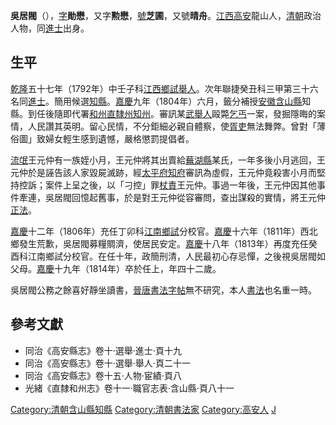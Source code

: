 {{Otheruses|other=名为吴芝圃的其他人物|吴芝圃}}

'''吳居閥'''（{{bd|1773年||1814年|catIdx=W吳}}），[[表字|字]]'''勛懋'''，又字'''勲懋'''，[[號|號]]'''芝圃'''，又號'''晴舟'''。[[江西省_(清)|江西]][[高安縣_(唐朝)|高安]]龍山人，[[清朝|清朝]]政治人物，同[[進士|進士]]出身。

==生平==
[[乾隆|乾隆]]五十七年（1792年）中壬子科[[江西省_(清)|江西]][[鄉試|鄉試]][[舉人|舉人]]。次年聯捷癸丑科三甲第三十六名同[[進士|進士]]。簡用候選[[知縣|知縣]]。[[嘉慶|嘉慶]]九年（1804年）六月，籤分補授[[安徽|安徽]][[含山縣|含山縣]]知縣。到任後隨即代署[[和州直隸州|和州直隸州]][[知州|知州]]。審訊某[[武舉人|武舉人]]毆斃[[乞丐|乞丐]]一案，發掘隱晦的案情，人民讚其英明。留心民情，不分鉅細必親自體察，使[[胥吏|胥吏]]無法舞弊。曾對「薄俗圖」致婦女輕生感到遺憾，嚴格懲罰提倡者。

[[流氓|流氓]]王元仲有一族姪小月，王元仲將其出賣給[[蕪湖縣|蕪湖縣]]某氏，一年多後小月逃回，王元仲於是誣告該人家毀屍滅跡，經[[太平府_(安徽省)|太平府]][[知府|知府]]審訊為虛假，王元仲竟殺害小月而堅持控訴；案件上呈之後，以「刁控」罪[[廷杖|杖責]]王元仲。事過一年後，王元仲因其他事件牽連，吳居閥回憶起舊事，於是對王元仲從容審問，查出謀殺的實情，將王元仲[[正法|正法]]。

[[嘉慶|嘉慶]]十二年（1806年）充任丁卯科[[江南省|江南]][[鄉試|鄉試]]分校官。[[嘉慶|嘉慶]]十六年（1811年）西北鄉發生荒歉，吳居閥募糧賙濟，使居民安定。[[嘉慶|嘉慶]]十八年（1813年）再度充任癸酉科江南鄉試分校官。在任十年，政簡刑清，人民最初心存忌憚，之後視吳居閥如父母。[[嘉慶|嘉慶]]十九年（1814年）卒於任上，年四十二歲。

吳居閥公務之餘喜好靜坐讀書，[[晉朝|晉]][[唐|唐]][[字帖|書法字帖]]無不研究，本人[[書法|書法]]也名重一時。

==參考文獻==
*同治《高安縣志》卷十·選舉·進士·頁十九
*同治《高安縣志》卷十·選舉·舉人·頁二十一
*同治《高安縣志》卷十五·人物·宦績·頁八
*光緒《直隸和州志》卷十一·職官志表·含山縣·頁八十一

{{乾隆五十八年癸丑科殿試金榜}}
{{DEFAULTSORT:Wu吳}}

[[Category:清朝含山縣知縣|Category:清朝含山縣知縣]]
[[Category:清朝書法家|Category:清朝書法家]]
[[Category:高安人|Category:高安人]]
[[Category:吳姓|J]]